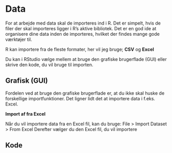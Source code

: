# Data {#data}
For at arbejde med data skal de importeres ind i R. Det er simpelt, hvis de filer der skal importeres ligger i R’s aktive bibliotek. Det er en god ide at organisere dine data inden de importeres, hvilket der findes mange gode værktøjer til.

R kan importere fra de fleste formater, her vil jeg bruge; **CSV** og **Excel**

Du kan i RStudio vælge mellem at bruge den grafiske brugerflade (GUI) eller skrive den kode, du vil bruge til importen. 

## Grafisk (GUI)
Fordelen ved at bruge den grafiske brugerflade er, at du ikke skal huske de forskellige importfunktioner. Det ligner lidt det at importere data i f.eks. Excel.

**Import af fra Excel**

Når du vil importere data fra en Excel fil, kan du bruge: File > Import Dataset > From Excel
Derefter vælger du den Excel fil, du vil importere 


## Kode
